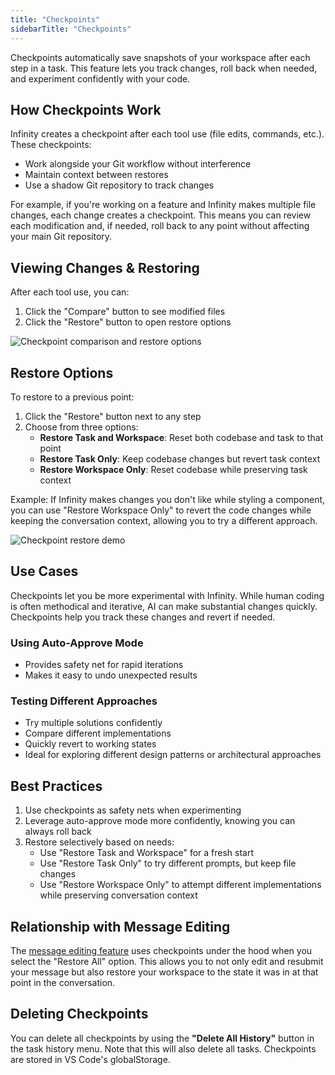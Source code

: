 ```yaml
---
title: "Checkpoints"
sidebarTitle: "Checkpoints"
---
```


Checkpoints automatically save snapshots of your workspace after each step in a task. This feature lets you track changes, roll back when needed, and experiment confidently with your code.

## How Checkpoints Work

Infinity creates a checkpoint after each tool use (file edits, commands, etc.). These checkpoints:

-   Work alongside your Git workflow without interference
-   Maintain context between restores
-   Use a shadow Git repository to track changes

For example, if you're working on a feature and Infinity makes multiple file changes, each change creates a checkpoint. This means you can review each modification and, if needed, roll back to any point without affecting your main Git repository.

## Viewing Changes & Restoring

After each tool use, you can:

1. Click the "Compare" button to see modified files
2. Click the "Restore" button to open restore options

<Frame>
	<img
		src="https://storage.googleapis.com/infinity_public_images/docs/assets/image%20(13).png"
		alt="Checkpoint comparison and restore options"
	/>
</Frame>

## Restore Options

To restore to a previous point:

1. Click the "Restore" button next to any step
2. Choose from three options:
    - **Restore Task and Workspace**: Reset both codebase and task to that point
    - **Restore Task Only**: Keep codebase changes but revert task context
    - **Restore Workspace Only**: Reset codebase while preserving task context

Example: If Infinity makes changes you don't like while styling a component, you can use "Restore Workspace Only" to revert the code changes while keeping the conversation context, allowing you to try a different approach.

<Frame caption="Reverting both codebase and task to before any changes were made to start fresh">
	<img src="https://storage.googleapis.com/infinity_public_images/docs/assets/checkpointsDemo.gif" alt="Checkpoint restore demo" />
</Frame>

## Use Cases

Checkpoints let you be more experimental with Infinity. While human coding is often methodical and iterative, AI can make substantial changes quickly. Checkpoints help you track these changes and revert if needed.

### Using Auto-Approve Mode

-   Provides safety net for rapid iterations
-   Makes it easy to undo unexpected results

### Testing Different Approaches

-   Try multiple solutions confidently
-   Compare different implementations
-   Quickly revert to working states
-   Ideal for exploring different design patterns or architectural approaches

## Best Practices

1. Use checkpoints as safety nets when experimenting
2. Leverage auto-approve mode more confidently, knowing you can always roll back
3. Restore selectively based on needs:
    - Use "Restore Task and Workspace" for a fresh start
    - Use "Restore Task Only" to try different prompts, but keep file changes
    - Use "Restore Workspace Only" to attempt different implementations while preserving conversation context

## Relationship with Message Editing

The [message editing feature](/features/editing-messages) uses checkpoints under the hood when you select the "Restore All" option. This allows you to not only edit and resubmit your message but also restore your workspace to the state it was in at that point in the conversation.

## Deleting Checkpoints

You can delete all checkpoints by using the **"Delete All History"** button in the task history menu. Note that this will also delete all tasks. Checkpoints are stored in VS Code's globalStorage.
